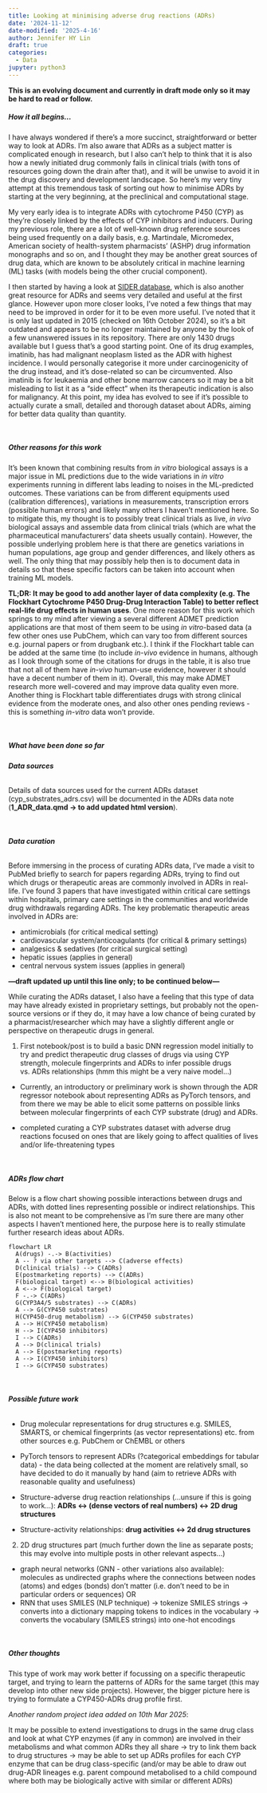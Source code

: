 ```yaml
---
title: Looking at minimising adverse drug reactions (ADRs) 
date: '2024-11-12'
date-modified: '2025-4-16'
author: Jennifer HY Lin
draft: true
categories:
  - Data
jupyter: python3
---
```


**This is an evolving document and currently in draft mode only so it may be hard to read or follow.**

##### **How it all begins...**

I have always wondered if there's a more succinct, straightforward or better way to look at ADRs. I'm also aware that ADRs as a subject matter is complicated enough in research, but I also can't help to think that it is also how a newly initiated drug commonly fails in clinical trials (with tons of resources going down the drain after that), and it will be unwise to avoid it in the drug discovery and development landscape. So here's my very tiny attempt at this tremendous task of sorting out how to minimise ADRs by starting at the very beginning, at the preclinical and computational stage.

My very early idea is to integrate ADRs with cytochrome P450 (CYP) as they're closely linked by the effects of CYP inhibitors and inducers. During my previous role, there are a lot of well-known drug reference sources being used frequently on a daily basis, e.g. Martindale, Micromedex, American society of health-system pharmacists' (ASHP) drug information monographs and so on, and I thought they may be another great sources of drug data, which are known to be absolutely critical in machine learning (ML) tasks (with models being the other crucial component).

I then started by having a look at [SIDER database](http://sideeffects.embl.de/), which is also another great resource for ADRs and seems very detailed and useful at the first glance. However upon more closer looks, I've noted a few things that may need to be improved in order for it to be even more useful. I've noted that it is only last updated in 2015 (checked on 16th October 2024), so it's a bit outdated and appears to be no longer maintained by anyone by the look of a few unanswered issues in its repository. There are only 1430 drugs available but I guess that's a good starting point. One of its drug examples, imatinib, has had malignant neoplasm listed as the ADR with highest incidence. I would personally categorise it more under carcinogenicity of the drug instead, and it's dose-related so can be circumvented. Also imatinib is for leukaemia and other bone marrow cancers so it may be a bit misleading to list it as a "side effect" when its therapeutic indication is also for malignancy. At this point, my idea has evolved to see if it's possible to actually curate a small, detailed and thorough dataset about ADRs, aiming for better data quality than quantity. 

<br>

##### **Other reasons for this work**

It's been known that combining results from *in vitro* biological assays is a major issue in ML predictions due to the wide variations in *in vitro* experiments running in different labs leading to noises in the ML-predicted outcomes. These variations can be from different equipments used (calibration differences), variations in measurements, transcription errors (possible human errors) and likely many others I haven't mentioned here. So to mitigate this, my thought is to possibly treat clinical trials as live, *in vivo* biological assays and assemble data from clinical trials (which are what the pharmaceutical manufacturers' data sheets usually contain). However, the possible underlying problem here is that there are genetics variations in human populations, age group and gender differences, and likely others as well. The only thing that may possibly help then is to document data in details so that these specific factors can be taken into account when training ML models.

**TL;DR: It may be good to add another layer of data complexity (e.g. The Flockhart Cytochrome P450 Drug-Drug Interaction Table) to better reflect real-life drug effects in human uses**. One more reason for this work which springs to my mind after viewing a several different ADMET prediction applications are that most of them seem to be using *in vitro*-based data (a few other ones use PubChem, which can vary too from different sources e.g. journal papers or from drugbank etc.). I think if the Flockhart table can be added at the same time (to include *in-vivo* evidence in humans, although as I look through some of the citations for drugs in the table, it is also true that not all of them have *in-vivo* human-use evidence, however it should have a decent number of them in it). Overall, this may make ADMET research more well-covered and may improve data quality even more. Another thing is Flockhart table differentiates drugs with strong clinical evidence from the moderate ones, and also other ones pending reviews - this is something *in-vitro* data won't provide.

<br>

##### **What have been done so far**

###### **Data sources**

Details of data sources used for the current ADRs dataset (cyp_substrates_adrs.csv) will be documented in the ADRs data note (**1_ADR_data.qmd -> to add updated html version**). 

<br>

###### **Data curation**

Before immersing in the process of curating ADRs data, I've made a visit to PubMed briefly to search for papers regarding ADRs, trying to find out which drugs or therapeutic areas are commonly involved in ADRs in real-life. I've found 3 papers that have investigated within critical care settings within hospitals, primary care settings in the communities and worldwide drug withdrawals regarding ADRs. The key problematic therapeutic areas involved in ADRs are: 

* antimicrobials (for critical medical setting)
* cardiovascular system/anticoagulants (for critical & primary settings)
* analgesics & sedatives (for critical surgical setting)
* hepatic issues (applies in general)
* central nervous system issues (applies in general)

**---draft updated up until this line only; to be continued below---**

While curating the ADRs dataset, I also have a feeling that this type of data may have already existed in proprietary settings, but probably not the open-source versions or if they do, it may have a low chance of being curated by a pharmacist/researcher which may have a slightly different angle or perspective on therapeutic drugs in general.

1. First notebook/post is to build a basic DNN regression model initially to try and predict therapeutic drug classes of drugs via using CYP strength, molecule fingerprints and ADRs to infer possible drugs vs. ADRs relationships (hmm this might be a very naive model...)

- Currently, an introductory or preliminary work is shown through the ADR regressor notebook about representing ADRs as PyTorch tensors, and from there we may be able to elicit some patterns on possible links between molecular fingerprints of each CYP substrate (drug) and ADRs.

- completed curating a CYP substrates dataset with adverse drug reactions focused on ones that are likely going to affect qualities of lives and/or life-threatening types

<br>

##### **ADRs flow chart**

Below is a flow chart showing possible interactions between drugs and ADRs, with dotted lines representing possible or indirect relationships. This is also not meant to be comprehensive as I'm sure there are many other aspects I haven't mentioned here, the purpose here is to really stimulate further research ideas about ADRs.

```mermaid
flowchart LR
  A(drugs) -.-> B(activities)
  A -- ? via other targets --> C(adverse effects)
  D(clinical trials) --> C(ADRs)
  E(postmarketing reports) --> C(ADRs)
  F(biological target) <--> B(biological activities)
  A <--> F(biological target)
  F -.-> C(ADRs)
  G(CYP3A4/5 substrates) --> C(ADRs)
  A --> G(CYP450 substrates)
  H(CYP450-drug metabolism) --> G(CYP450 substrates)
  A --> H(CYP450 metabolism)
  H --> I(CYP450 inhibitors)
  I --> C(ADRs)
  A --> D(clinical trials)
  A --> E(postmarketing reports)
  A --> I(CYP450 inhibitors)
  I --> G(CYP450 substrates)
```

<br>

###### **Possible future work**

* Drug molecular representations for drug structures e.g. SMILES, SMARTS, or chemical fingerprints (as vector representations) etc. from other sources e.g. PubChem or ChEMBL or others

* PyTorch tensors to represent ADRs (?categorical embeddings for tabular data) - the data being collected at the moment are relatively small, so have decided to do it manually by hand (aim to retrieve ADRs with reasonable quality and usefulness)

* Structure-adverse drug reaction relationships (...unsure if this is going to work...): 
**ADRs <-> (dense vectors of real numbers) <-> 2D drug structures**

* Structure-activity relationships: 
**drug activities <-> 2d drug structures**

2. 2D drug structures part (much further down the line as separate posts; this may evolve into multiple posts in other relevant aspects...)
- graph neural networks (GNN - other variations also available): molecules as undirected graphs where the connections between nodes (atoms) and edges (bonds) don't matter (i.e. don't need to be in particular orders or sequences) 
OR 
- RNN that uses SMILES (NLP technique) -> tokenize SMILES strings -> converts into a dictionary mapping tokens to indices in the vocabulary -> converts the vocabulary (SMILES strings) into one-hot encodings

<br>

##### **Other thoughts**

This type of work may work better if focussing on a specific therapeutic target, and trying to learn the patterns of ADRs for the same target (this may develop into other new side projects). However, the bigger picture here is trying to formulate a CYP450-ADRs drug profile first.

*Another random project idea added on 10th Mar 2025*: 

It may be possible to extend investigations to drugs in the same drug class and look at what CYP enzymes (if any in common) are involved in their metabolisms and what common ADRs they all share -> try to link them back to drug structures -> may be able to set up ADRs profiles for each CYP enzyme that can be drug class-specific (and/or may be able to draw out drug-ADR lineages e.g. parent compound metabolised to a child compound where both may be biologically active with similar or different ADRs)